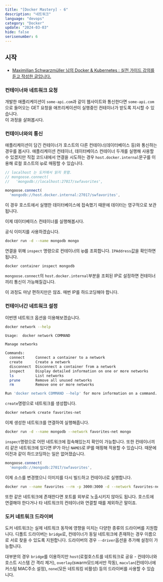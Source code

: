 ```yaml
---
title: "[Docker Mastery] - 6"
description: "네트워크"
language: "devops"
category: "Docker"
update: "2024-03-03"
hide: false
serisenumber: 6
---
```


## 시작

- [Maximilian Schwarzmüller 님의 Docker & Kubernetes : 실전 가이드 강의를 듣고 작성한 글입니다.](https://www.udemy.com/course/docker-kubernetes-2022/?couponCode=KEEPLEARNING)

### 컨테이너와 네트워크 요청

개발한 애플리케이션이 `some-api.com`과 같이 웹사이트와 통신한다면 `some-api.com`으로 들어오는 GET 요청을 애프리케이션이 실행중인 컨테이너가 받도록 지시할 수 있습니다.  
이 과정을 살펴봅시다.

### 컨테이너와의 통신

애플리케이션이 담긴 컨테이너가 호스트의 다른 컨테이너(데이터베이스 등)와 통신하는 경우를 봅시다. 애플리케이션 컨테이너, 데이터베이스 컨테이너 두개를 실행해 사용할 수 있겠지만 직접 코드내에서 연결을 시도하는 경우
`host.docker.internal`문구를 이용해 로컬 호스트의 ip로 매핑할 수 있습니다.

```js
// localhost 는 도커에서 읽지 못함.
// mongoose.connect(
//   'mongodb://localhost:27017/swfavorites',

mongoose.connect(
  'mongodb://host.docker.internal:27017/swfavorites',  
```

이 경우 호스트에서 실행한 데이터베이스에 접속했기 때문에 데이터는 영구적으로 보관됩니다.

이제 데이터베이스 컨테이너를 실행해봅시다.

공식 이미지를 사용하겠습니다.

```bash
docker run -d --name mongodb mongo
```

연결을 위해 `inspect` 명령으로 컨테이너의 ip를 조회합니다. `IPAddress`값을 확인하면 됩니다.

```bash
docker container inspect mongodb
```
`mongoose.connect`의 `host.docker.internal`부분을 조회된 IP로 설정하면 컨테이너 끼리 통신이 가능해질겁니다.

이 과정도 마냥 편하지만은 않죠. 매번 IP를 하드코딩해야 합니다.

### 컨테이너간 네트워크 설정
이번엔 네트워크 옵션을 이용해보겠습니다.

```bash
docker network --help

Usage:  docker network COMMAND

Manage networks

Commands:
  connect     Connect a container to a network
  create      Create a network
  disconnect  Disconnect a container from a network
  inspect     Display detailed information on one or more networks
  ls          List networks
  prune       Remove all unused networks
  rm          Remove one or more networks

Run 'docker network COMMAND --help' for more information on a command.
```

`create`명령으로 네트워크를 생성합니다.

```bash
docker network create favorites-net
```

이제 생성한 네트워크를 연결하여 실행해줍니다.

```bash
docker run -d --name mongodb --network favorites-net mongo
```

`inspect`명령으로 어떤 네트워크에 접속해있는지 확인이 가능합니다. 또한 컨테이너끼리 같은 네트워크에 있다면 IP가 아닌 `NAMES`로 IP를 매핑해 적용할 수 있습니다. 때문에 이전과 같이 하드코딩하는 일은 없어졌습니다.

```js
mongoose.connect(
  'mongodb://mongodb:27017/swfavorites',  
```

이제 소스를 변경했으니 이미지를 다시 빌드하고 컨테이너로 실행합니다.

```bash
docker run --name favorites --rm -p 3000:3000 -d --network favorites-net favorites-node
```

또한 같은 네트워크에 존재한다면 포트를 외부로 노출시키지 않아도 됩니다. 호스트에 연결해야 한다거나 타 네트워크의 컨테이너와 연결할 때를 제외하곤 말이죠.

### 도커 네트워크 드라이버

도커 네트워크는 실제 네트워크 동작에 영향을 미치는 다양한 종류의 드라이버를 지원합니다. 디폴트 드라이버는 `bridge`로, 컨테이너가 동일 네트워크에 존재하는 경우 이름으로 서로 찾을 수 있도록 지원합니다. 드라이버의 경우 `--driver`옵션을 추가해 설정이 가능합니다.

대부분의 경우 `bridge`를 이용하지만 `host`(로컬호스트를 네트워크로 공유 - 컨테이너와 호스트 시스템 간 격리 제거), `overlay`(swarm모드에서만 작동), `macvlan`(컨테이너에 커스텀 MAC주소 설정), `none`(모든 네트워킹 비활성) 등의 드라이버를 사용할 수 있습니다.